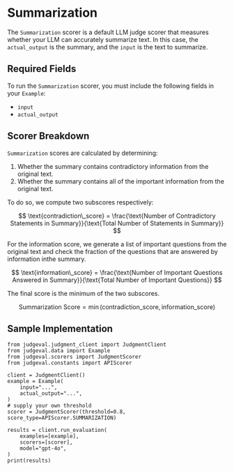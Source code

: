 # Summarization

The `Summarization` scorer is a default LLM judge scorer that measures whether your LLM can accurately summarize text. 
In this case, the `actual_output` is the summary, and the `input` is the text to summarize.

## Required Fields

To run the `Summarization` scorer, you must include the following fields in your `Example`:
- `input`
- `actual_output`

## Scorer Breakdown

`Summarization` scores are calculated by determining:
1. Whether the summary contains contradictory information from the original text.
2. Whether the summary contains all of the important information from the original text.

To do so, we compute two subscores respectively:

$$
\text{contradiction\_score} = \frac{\text{Number of Contradictory Statements in Summary}}{\text{Total Number of Statements in Summary}}
$$

For the information score, we generate a list of important questions from the original text and check the fraction of the questions that are answered by information inthe summary.

$$
\text{information\_score} = \frac{\text{Number of Important Questions Answered in Summary}}{\text{Total Number of Important Questions}}
$$

The final score is the minimum of the two subscores.

$$
\text{Summarization Score} = \min(\text{contradiction\_score}, \text{information\_score})
$$

## Sample Implementation

```
from judgeval.judgment_client import JudgmentClient
from judgeval.data import Example
from judgeval.scorers import JudgmentScorer
from judgeval.constants import APIScorer

client = JudgmentClient()
example = Example(
    input="...",
    actual_output="...",
)
# supply your own threshold
scorer = JudgmentScorer(threshold=0.8, score_type=APIScorer.SUMMARIZATION)

results = client.run_evaluation(
    examples=[example],
    scorers=[scorer],
    model="gpt-4o",
)
print(results)
```
